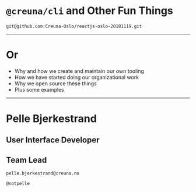 
# `@creuna/cli` and Other Fun Things

`git@github.com:Creuna-Oslo/reactjs-oslo-20181119.git`

---

# Or

- Why and how we create and maintain our own tooling
- How we have started doing our organizational work
- Why we open source these things
- Plus some examples

---

# Pelle Bjerkestrand
## User Interface Developer
## Team Lead

`pelle.bjerkestrand@creuna.no`

`@notpelle`